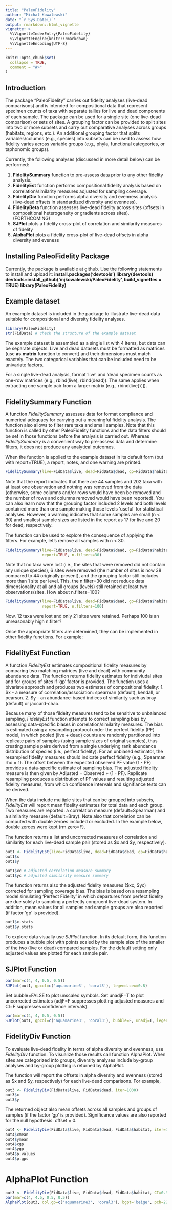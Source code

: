 ```yaml
---
title: "PaleoFidelity"
author: "Michal Kowalewski"
date: "`r Sys.Date()`"
output: rmarkdown::html_vignette
vignette: >
  %\VignetteIndexEntry{PaleoFidelity}
  %\VignetteEngine{knitr::rmarkdown}
  %\VignetteEncoding{UTF-8}
---
```


```r
knitr::opts_chunk$set(
  collapse = TRUE,
  comment = "#>"
)
```

## Introduction

The package "PaleoFidelity" carries out fidelity analyses (live-dead comparisons) and is intended for compositional data that represent specimen counts of taxa with separate tallies for live and dead components of each sample. The package can be used for a single site (one live-dead comparison) or sets of sites. A grouping factor can be provided to split sites into two or more subsets and carry out comparative analyses across groups (habitats, regions, etc.). An additional grouping factor that splits variables/columns (e.g., species) into subsets can be used to assess how fidelity varies across variable groups (e.g., phyla, functional categeories, or taphonomic groups).

Currently, the following analyses (discussed in more detail below) can be performed:

1. __FidelitySummary__ function to pre-assess data prior to any other fidelity analysis.
2. __FidelityEst__ function performs compositional fidelity analysis based on correlation/similarity measures adjusted for sampling coverage.
3. __FidelityDiv__ function performs alpha diversity and evenness analysis (live-dead offsets in standardized diversity and evenness).
4. __FidelityBeta__ function assesses live-dead fidelity across sites (offsets in compositional heterogeneity or gradients across sites). (FORTHCOMING)
5. __SJPlot__ plots a fidelity cross-plot of correlation and similarity measures of fidelity 
6. __AlphaPlot__ plots a fidelity cross-plot of live-dead offsets in alpha diversity and eveness

## Installing PaleoFidelity Package

Currently, the package is available at github. Use the following statements to install and upload it:
**install.packages('devtools')**
**library(devtools)**
**devtools::install_github('mjkowalewski/PaleoFidelity', build_vignettes = TRUE)**
**library(PaleoFidelity)**


## Example dataset

An example dataset is included in the package to illustrate live-dead data suitable for compositional and diversity fidelity analyses.

```r
library(PaleoFidelity)
str(FidData) # check the structure of the example dataset
```

The example dataset is assembled as a single list with 4 items, but data can be separate objects. Live and dead datasets must be formatted as matrices (use __as.matrix__ function to convert) and their dimensions must match exactely. The two categorical variables that can be included need to be univariate factors.

For a single live-dead analysis, format 'live' and 'dead specimen counts as one-row matrices (e.g., rbind(live), rbind(dead)). The same applies when extracting one sample pair from a larger matrix (e.g., rbind(live[7,]).  

## FidelitySummary Function

A function _FidelitySummary_ assesses data for format compliance and numerical adequacy for carrying out a meaningful fidelity analysis. The function also allows to filter rare taxa and small samples. Note that this function is called by other PaleoFidelity functions and the data filters should be set in those functions before the analysis is carried out. Whereas _FidelitySummary_ is a convenient way to pre-assess data and determine filters, it does not produce any analytical outcomes.

When the function is applied to the example dataset in its default form (but with report=TRUE), a report, notes, and one warning are printed.

```r
FidelitySummary(live=FidData$live, dead=FidData$dead, gp=FidData$habitat, report=TRUE)
```

Note that the report indicates that there are 44 samples and 202 taxa with at least one observation and nothing was removed from the data (otherwise, some columns and/or rows would have been be removed and the number of rows and columns removed would have been reported). You can also learn now that the grouping factor included 2 levels and both levels contained more than one sample making those levels 'useful' for statistical analyses. However, a warning indicates that some samples are small (n < 30) and smallest sample sizes are listed in the report as 17 for live and 20 for dead, respectively.

The function can be used to explore the consequence of applying the filters. For example, let's remove all samples with n < 30. 

```r
FidelitySummary(live=FidData$live, dead=FidData$dead, gp=FidData$habitat,
                report=TRUE, n.filters=30)
```

Note that no taxa were lost (i.e., the sites that were removed did not contain any unique species), 6 sites were removed (the number of sites is now 38 compared to 44 originally present), and the grouping factor still includes more than 1 site per level. This, the n.filter=30 did not reduce data dimensionality at all and all groups (levels) still retained at least two observations/sites. How about n.filters=100?

```r
FidelitySummary(live=FidData$live, dead=FidData$dead, gp=FidData$habitat,
                report=TRUE, n.filters=100)
```

Now, 12 taxa were lost and only 21 sites were retained. Perhaps 100 is an unreasonably high n.filter?

Once the appropriate filters are determined, they can be implemented in other fidelity functions. For example: 

## FidelityEst Function

A function _FidelityEst_ estimates compositional fidelity measures by comparing two matching matrices (live and dead) with community abundance data. The function returns  fidelity estimates for indiviudal sites and for groups of sites if 'gp' factor is provided. The function uses a bivariate approach and produces two estimates of compositional fidelity:
1. $x - a measure of correlation/association: spearman (default), kendall, or pearson.
2. $y - an abundance-based indices of similarity such as bray (default) or jaccard-chao.

Because many of those fildeity measures tend to be sensitive to unbalanced sampling, _FidelityEst_ function attempts to correct sampling bias by assessing data-specific biases in correlation/similarity measures. The bias is estimated using a resampling protocol under the perfect fidelity (PF) model, in which pooled (live + dead) counts are randomly partitioned into replicate pairs of samples (using sample sizes of original samples), thus creating sample pairs derived from a single underlying rank abundance distribution of species (i.e., perfect fidelity). For an unbiased estimator, the resampled fidelity measures should indicate perfect fidelity (e.g., Spearman rho = 1). The offset between the expected observed PF value (1 - PF) provides a data-specific estimate of sampling bias. The adjusted fidelity measure is then given by Adjusted = Observed + (1 - PF). Replicate resampling produces a distribution of PF values and resulting adjusted fidelity measures, from which confidence intervals and signifiance tests can be derived.

When the data include multiple sites that can be grouped into subsets, _FidelityEst_ will report mean fidelity estimates for total data and each group. Two measures are reported: a correlation measure (default=Spearman) and a similarity measure (default=Bray). Note also that correlation can be computed with double zeroes included or excluded. In the example below, double zeroes were kept (rm.zero=F).

The function returns a list and uncorrected measures of correlation and similarity for each live-dead sample pair (stored as $x and $y, respectively).

```r
out1 <- FidelityEst(live=FidData$live, dead=FidData$dead, gp=FidData$habitat, n.filters=30, rm.zero=F, iter=999)
out1$x
out1$y
```


```r
out1$xc # adjusted correlation measure summary
out1$yc # adjusted similarity measure summary
```

The function returns also the adjusted fidelity measures ($xc, $yc) corrected for sampling coverage bias. The bias is based on a resampling model simulating 'Perfect Fidelity' in which departures from perfect fidelity are due solely to sampling a perfectly congruent live-dead system. In addition, mean values for all samples and sample groups are also reported (if factor 'gp' is provided).

```r
out1$x.stats
out1$y.stats
```

To explore data visually use _SJPlot_ function. In its default form, this function produces a bubble plot with points scaled by the sample size of the smaller of the two (live or dead) compared samples. For the default setting only adjusted values are plotted for each sample pair.

## SJPlot Function

```r
par(mar=c(4, 4, 0.5, 0.5))
SJPlot(out1, gpcol=c('aquamarine3', 'coral3'), legend.cex=0.8)
```

Set bubble=FALSE to plot unscaled symbols. Set unadjF=T to plot uncorrected estimates (adjF=F suppresses plotting adjusted measures and CI=F suppresses confidence intervals).

```r
par(mar=c(4, 4, 0.5, 0.5))
SJPlot(out1, gpcol=c('aquamarine3', 'coral3'), bubble=F, unadj=T, legend.cex=0.8)
```

## FidelityDiv Function

To evaluate live-dead fidelity in terms of alpha diversity and evenness, use _FidelityDiv_ function. To visualize those results call function AlphaPlot. When sites are categorized into groups, diversity analyses include by-group analyses and by-group plotting is returned by AlphaPlot.

The function will report the offsets in alpha diversity and evenness (stored as $x and $y, respectively) for each live-dead comparisons. For example,

```r
out3 <- FidelityDiv(FidData$live, FidData$dead, iter=1000)
out3$x
out3$y
```

The returned object also mean offsets across all samples and groups of samples (if the factor 'gp' is provided). Significance values are also reported for the null hypothesis: offset = 0.

```r
out4 <- FidelityDiv(FidData$live, FidData$dead, FidData$habitat, iter=1000)
out4$xmean
out4$ymean
out4$xgp
out4$ygp
out4$p.values
out4$p.gps
```

# AlphaPlot Function

```r
out3 <- FidelityDiv(FidData$live, FidData$dead, FidData$habitat, CI=0.95, iter=1000)
par(mar=c(4, 4.5, 0.5, 0.5))
AlphaPlot(out3, col.gp=c('aquamarine3', 'coral3'), bgpt='beige', pch=22, legend.cex=0.8)
```
